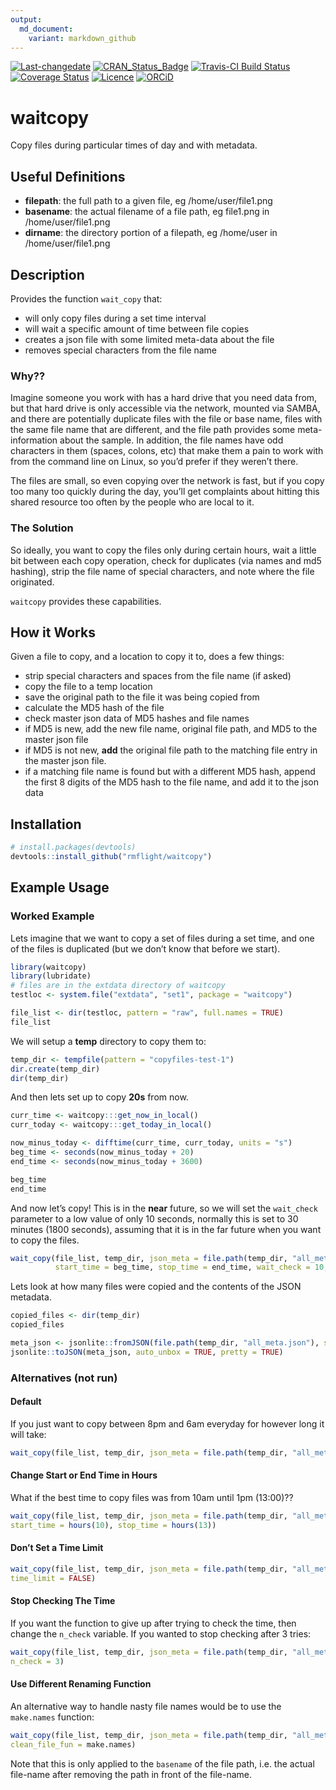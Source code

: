 ```yaml
---
output:
  md_document:
    variant: markdown_github
---
```


[![Last-changedate](https://img.shields.io/badge/last%20change-`r gsub('-', '--', Sys.Date())`-brightgreen.svg)](https://github.com/rmflight/waitcopy/commits/master)
[![CRAN\_Status\_Badge](https://www.r-pkg.org/badges/version/waitcopy)](https://cran.r-project.org/package=waitcopy)
[![Travis-CI Build Status](https://travis-ci.org/rmflight/waitcopy.svg?branch=master)](https://travis-ci.org/rmflight/waitcopy)
[![Coverage Status](https://img.shields.io/codecov/c/github/rmflight/waitcopy/master.svg)](https://codecov.io/github/rmflight/waitcopy?branch=master)
[![Licence](https://img.shields.io/github/license/mashape/apistatus.svg)](http://choosealicense.com/licenses/mit/) 
[![ORCiD](https://img.shields.io/badge/orcid-0000--0001--8141--7788-green.svg)](http://orcid.org/0000-0001-8141-7788) 

# waitcopy

Copy files during particular times of day and with metadata.

## Useful Definitions

- **filepath**: the full path to a given file, eg /home/user/file1.png
- **basename**: the actual filename of a file path, eg file1.png in /home/user/file1.png
- **dirname**: the directory portion of a filepath, eg /home/user in /home/user/file1.png

## Description

Provides the function `wait_copy` that:

- will only copy files during a set time interval
- will wait a specific amount of time between file copies
- creates a json file with some limited meta-data about the file
- removes special characters from the file name

### Why??

Imagine someone you work with has a hard drive that you need data from, but that
hard drive is only accessible via the network, mounted via SAMBA, and there are
potentially duplicate files with the file or base name, files with the same file name
that are different, and the file path provides some meta-information about the
sample. In addition, the file names have odd characters in them (spaces, colons, etc)
that make them a pain to work with from the command line on Linux, so you'd prefer
if they weren't there.

The files are small, so even copying over the network is fast, but if you copy
too many too quickly during the day, you'll get complaints about hitting this shared
resource too often by the people who are local to it.

### The Solution

So ideally, you want to copy the files only during certain hours, wait a little
bit between each copy operation, check for duplicates (via names and md5 hashing),
strip the file name of special characters, and note where the file originated.

`waitcopy` provides these capabilities.

## How it Works

Given a file to copy, and a location to copy it to, does a few things:


* strip special characters and spaces from the file name (if asked)
* copy the file to a temp location
* save the original path to the file it was being copied from
* calculate the MD5 hash of the file
* check master json data of MD5 hashes and file names
* if MD5 is new, add the new file name, original file path, and MD5 to the master
  json file
* if MD5 is not new, **add** the original file path to the matching file entry
  in the master json file.
* if a matching file name is found but with a different MD5 hash, append the
  first 8 digits of the MD5 hash to the file name, and add it to the json data
  
## Installation

```r
# install.packages(devtools)
devtools::install_github("rmflight/waitcopy")
```

## Example Usage

### Worked Example

Lets imagine that we want to copy a set of files during a set time, and one of
the files is duplicated (but we don't know that before we start).

```r
library(waitcopy)
library(lubridate)
# files are in the extdata directory of waitcopy
testloc <- system.file("extdata", "set1", package = "waitcopy")

file_list <- dir(testloc, pattern = "raw", full.names = TRUE)
file_list
```

We will setup a **temp** directory to copy them to:

```r
temp_dir <- tempfile(pattern = "copyfiles-test-1")
dir.create(temp_dir)
dir(temp_dir)
```

And then lets set up to copy **20s** from now.

```r
curr_time <- waitcopy:::get_now_in_local()
curr_today <- waitcopy:::get_today_in_local()

now_minus_today <- difftime(curr_time, curr_today, units = "s")
beg_time <- seconds(now_minus_today + 20)
end_time <- seconds(now_minus_today + 3600)

beg_time
end_time
```

And now let's copy! This is in the **near** future, so we will set the `wait_check`
parameter to a low value of only 10 seconds, normally this is set to 30 minutes (1800 seconds),
assuming that it is in the far future when you want to copy the files.

```r
wait_copy(file_list, temp_dir, json_meta = file.path(temp_dir, "all_meta.json"),
          start_time = beg_time, stop_time = end_time, wait_check = 10, pause_file = 0)
```

Lets look at how many files were copied and the contents of the JSON metadata.

```r
copied_files <- dir(temp_dir)
copied_files

meta_json <- jsonlite::fromJSON(file.path(temp_dir, "all_meta.json"), simplifyVector = FALSE)
jsonlite::toJSON(meta_json, auto_unbox = TRUE, pretty = TRUE)
```

### Alternatives (not run)

#### Default

If you just want to copy between 8pm and 6am everyday for however long it will take:

```r
wait_copy(file_list, temp_dir, json_meta = file.path(temp_dir, "all_meta.json"))
```

#### Change Start or End Time in Hours

What if the best time to copy files was from 10am until 1pm (13:00)??

```r
wait_copy(file_list, temp_dir, json_meta = file.path(temp_dir, "all_meta.json"),
start_time = hours(10), stop_time = hours(13))
```

#### Don't Set a Time Limit

```r
wait_copy(file_list, temp_dir, json_meta = file.path(temp_dir, "all_meta.json"),
time_limit = FALSE)
```

#### Stop Checking The Time

If you want the function to give up after trying to check the time, then change
the `n_check` variable. If you wanted to stop checking after 3 tries:

```r
wait_copy(file_list, temp_dir, json_meta = file.path(temp_dir, "all_meta.json"),
n_check = 3)
```

#### Use Different Renaming Function

An alternative way to handle nasty file names would be to use the `make.names` function:

```r
wait_copy(file_list, temp_dir, json_meta = file.path(temp_dir, "all_meta.json"),
clean_file_fun = make.names)
```

Note that this is only applied to the `basename` of the file path, i.e. the actual
file-name after removing the path in front of the file-name.
